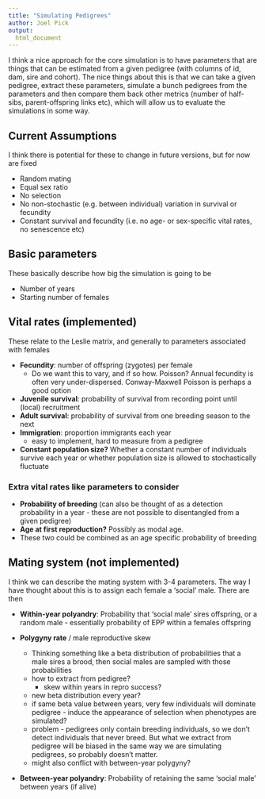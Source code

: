 ```yaml
---
title: "Simulating Pedigrees"
author: Joel Pick
output: 
  html_document
---
```

I think a nice approach for the core simulation is to have parameters that are things that can be estimated from a given pedigree (with columns of id, dam, sire and cohort). The nice things about this is that we can take a given pedigree, extract these parameters, simulate a bunch pedigrees from the parameters and then compare them back other metrics (number of half-sibs, parent-offspring links etc), which will allow us to evaluate the simulations in some way.

## Current Assumptions
I think there is potential for these to change in future versions, but for now are fixed

- Random mating
- Equal sex ratio
- No selection
- No non-stochastic (e.g. between individual) variation in survival or fecundity
- Constant survival and fecundity (i.e. no age- or sex-specific vital rates, no senescence etc)

## Basic parameters
These basically describe how big the simulation is going to be

- Number of years
- Starting number of females
    
## Vital rates (implemented)
These relate to the Leslie matrix, and generally to parameters associated with females

- **Fecundity**: number of offspring (zygotes) per female
    - Do we want this to vary, and if so how. Poisson? Annual fecundity is often very under-dispersed. Conway-Maxwell Poisson is perhaps a good option
- **Juvenile survival**: probability of survival from recording point until (local) recruitment
- **Adult survival**: probability of survival from one breeding season to the next
- **Immigration**: proportion immigrants each year
    - easy to implement, hard to measure from a pedigree
- **Constant population size?** Whether a constant number of individuals survive each year or whether population size is allowed to stochastically fluctuate

### Extra vital rates like parameters to consider

- **Probability of breeding** (can also be thought of as a detection probability in a year - these are not possible to disentangled from a given pedigree)
- **Age at first reproduction?** Possibly as modal age.
- These two could be combined as an age specific probability of breeding


## Mating system (not implemented)
I think we can describe the mating system with 3-4 parameters. The way I have thought about this is to assign each female a 'social' male. There are then 

- **Within-year polyandry**: Probability that 'social male' sires offspring, or a random male - essentially probability of EPP within a females offspring

- **Polygyny rate** / male reproductive skew
    - Thinking something like a beta distribution of probabilities that a male sires a brood, then social males are sampled with those probabilities
    - how to extract from pedigree?
        - skew within years in repro success?
    - new beta distribution every year?
    - if same beta value between years, very few individuals will dominate pedigree - induce the appearance of selection when phenotypes are simulated?
    - problem - pedigrees only contain breeding individuals, so we don't detect individuals that never breed. But what we extract from pedigree will be biased in the same way we are simulating pedigrees, so probably doesn't matter.
    - might also conflict with between-year polygyny?

- **Between-year polyandry**: Probability of retaining the same 'social male' between years (if alive)
